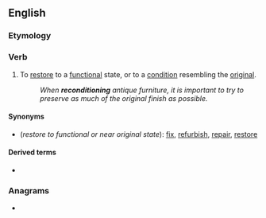 ==English==

===Etymology===
{{prefix|re|condition|lang=en}}

===Verb===
{{en-verb}}

# To [[restore]] to a [[functional]] state, or to a [[condition]] resembling the [[original]].
#: ''When '''reconditioning''' antique furniture, it is important to try to preserve as much of the original finish as possible.''

====Synonyms====
* (''restore to functional or near original state''): [[fix]], [[refurbish]], [[repair]], [[restore]]

====Derived terms====
* {{l|en|reconditioner}}

===Anagrams===
* {{anagrams|en|conditioner}}